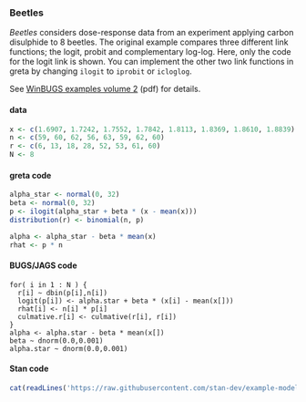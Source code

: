 ### Beetles

*Beetles* considers dose-response data from an experiment applying carbon disulphide to 8 beetles. The original example compares three different link functions; the logit, probit and complementary log-log. Here, only the code for the logit link is shown. You can implement the other two link functions in greta by changing `ilogit` to `iprobit` or `icloglog`.

See [WinBUGS examples volume 2](https://www.mrc-bsu.cam.ac.uk/wp-content/uploads/WinBUGS_Vol2.pdf) (pdf) for details.


#### data
```r
x <- c(1.6907, 1.7242, 1.7552, 1.7842, 1.8113, 1.8369, 1.8610, 1.8839)
n <- c(59, 60, 62, 56, 63, 59, 62, 60)
r <- c(6, 13, 18, 28, 52, 53, 61, 60)
N <- 8
```

#### greta code
```r
alpha_star <- normal(0, 32)
beta <- normal(0, 32)
p <- ilogit(alpha_star + beta * (x - mean(x)))
distribution(r) <- binomial(n, p)

alpha <- alpha_star - beta * mean(x)
rhat <- p * n
```

#### BUGS/JAGS code
<div class="bugs">
```
for( i in 1 : N ) {
  r[i] ~ dbin(p[i],n[i])
  logit(p[i]) <- alpha.star + beta * (x[i] - mean(x[]))
  rhat[i] <- n[i] * p[i]
  culmative.r[i] <- culmative(r[i], r[i])
}
alpha <- alpha.star - beta * mean(x[])
beta ~ dnorm(0.0,0.001)
alpha.star ~ dnorm(0.0,0.001)
```
</div>

#### Stan code
<div class="stan">
```r
cat(readLines('https://raw.githubusercontent.com/stan-dev/example-models/master/bugs_examples/vol2/beetles/beetles_logit.stan'), sep = '\n')
```
</div>
